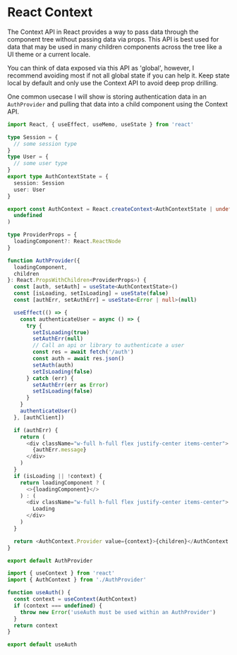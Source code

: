 
# React Context

The Context API in React provides a way to pass data through the component tree without passing data via props.
This API is best used for data that may be used in many children components across the tree like a UI theme or a current locale.

You can think of data exposed via this API as 'global', however, I recommend avoiding most if not all global state if you can help it.
Keep state local by default and only use the Context API to avoid deep prop drilling.

One common usecase I will show is storing authentication data in an `AuthProvider` and pulling that data into a child component using the Context API.

<Tabs>
<TabItem value="auth-provider" label="AuthProvider.tsx">

```ts
import React, { useEffect, useMemo, useState } from 'react'

type Session = {
  // some session type
}
type User = {
  // some user type
}
export type AuthContextState = {
  session: Session
  user: User
}

export const AuthContext = React.createContext<AuthContextState | undefined>(
  undefined
)

type ProviderProps = {
  loadingComponent?: React.ReactNode
}

function AuthProvider({
  loadingComponent,
  children
}: React.PropsWithChildren<ProviderProps>) {
  const [auth, setAuth] = useState<AuthContextState>()
  const [isLoading, setIsLoading] = useState(false)
  const [authErr, setAuthErr] = useState<Error | null>(null)

  useEffect(() => {
    const authenticateUser = async () => {
      try {
        setIsLoading(true)
        setAuthErr(null)
        // Call an api or library to authenticate a user
        const res = await fetch('/auth')
        const auth = await res.json()
        setAuth(auth)
        setIsLoading(false)
      } catch (err) {
        setAuthErr(err as Error)
        setIsLoading(false)
      }
    }
    authenticateUser()
  }, [authClient])

  if (authErr) {
    return (
      <div className="w-full h-full flex justify-center items-center">
        {authErr.message}
      </div>
    )
  }
  if (isLoading || !context) {
    return loadingComponent ? (
      <>{loadingComponent}</>
    ) : (
      <div className="w-full h-full flex justify-center items-center">
        Loading
      </div>
    )
  }

  return <AuthContext.Provider value={context}>{children}</AuthContext.Provider>
}

export default AuthProvider
```

</TabItem>
<TabItem value="use-auth" label="useAuth.ts">

```ts
import { useContext } from 'react'
import { AuthContext } from './AuthProvider'

function useAuth() {
  const context = useContext(AuthContext)
  if (context === undefined) {
    throw new Error('useAuth must be used within an AuthProvider')
  }
  return context
}

export default useAuth
```

</TabItem>
</Tabs>
